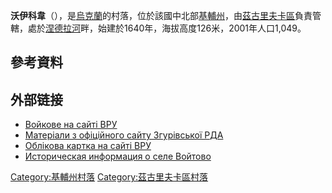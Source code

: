 {{coord|50|28|15|N|31|34|17|E|scale:30000|display=title}}

'''沃伊科韋'''（{{lang-uk|Войтове}}），是[[烏克蘭|烏克蘭]]的村落，位於該國中北部[[基輔州|基輔州]]，由[[茲古里夫卡區|茲古里夫卡區]]負責管轄，處於[[涅德拉河|涅德拉河]]畔，始建於1640年，海拔高度126米，2001年人口1,049。

==參考資料==
{{reflist}}

==外部链接==
* [http://gska2.rada.gov.ua/pls/z7502/A005?rdat1=11.04.2015&rf7571=15670 Войкове на сайті ВРУ]{{dead link|date=2018年3月 |bot=InternetArchiveBot |fix-attempted=yes }}
* [http://zgurivka-rda.gov.ua/silrady/voikovo.html Матеріали з офіційного сайту Згурівської РДА] {{Wayback|url=http://zgurivka-rda.gov.ua/silrady/voikovo.html |date=20190721164650 }}
* [http://gska2.rada.gov.ua/pls/z7502/A005?rdat1=11.04.2015&rf7571=15670 Облікова картка на сайті ВРУ]{{dead link|date=2018年3月 |bot=InternetArchiveBot |fix-attempted=yes }}
* [http://www.surnameindex.info/info/poltava/pereyaslav/voitovo/index.html Историческая информация о селе Войтово] {{Wayback|url=http://www.surnameindex.info/info/poltava/pereyaslav/voitovo/index.html |date=20210214022536 }} {{ref-ru}}

{{DEFAULTSORT:Войкове}}
[[Category:基輔州村落|Category:基輔州村落]]
[[Category:茲古里夫卡區村落|Category:茲古里夫卡區村落]]


{{Kiev-geo-stub}}